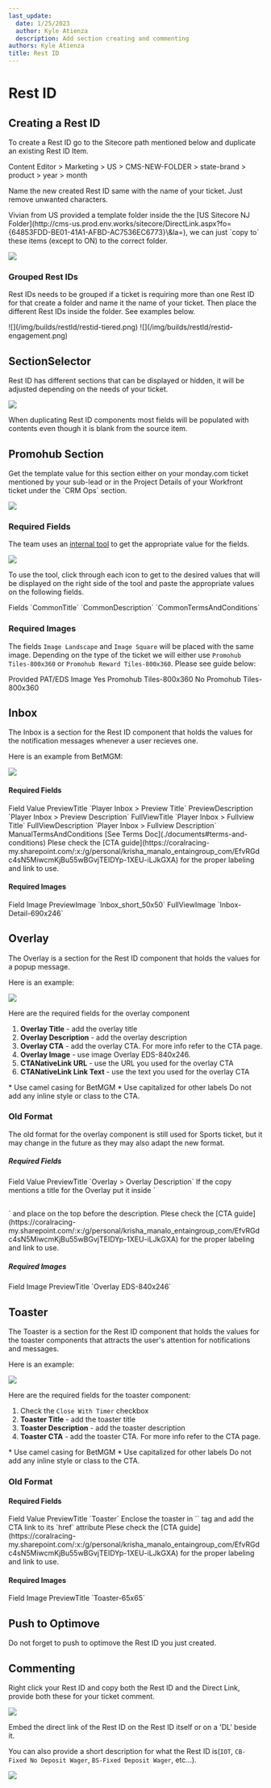 ```yaml
---
last_update:
  date: 1/25/2023
  author: Kyle Atienza
  description: Add section creating and commenting
authors: Kyle Atienza
title: Rest ID
---
```


# Rest ID

## Creating a Rest ID

To create a Rest ID go to the Sitecore path mentioned below and duplicate an existing Rest ID Item.

<Admonition type="info" title="Sitecore Path">
  Content Editor > Marketing > US > CMS-NEW-FOLDER > state-brand > product > year > month
</Admonition>

Name the new created Rest ID same with the name of your ticket. Just remove unwanted characters.

<Admonition type="tip" title="Tip">
  Vivian from US provided a template folder inside the the [US Sitecore NJ Folder](http://cms-us.prod.env.works/sitecore/DirectLink.aspx?fo={64853FDD-BE01-41A1-AFBD-AC7536EC6773}\&la=), we can just `copy to` these items (except to ON) to the correct folder.

  ![](/img/builds/restId/restid-template.png)
</Admonition>

### Grouped Rest IDs

Rest IDs needs to be grouped if a ticket is requiring more than one Rest ID for that create a folder and name it the name of your ticket. Then place the different Rest IDs inside the folder. See examples below.

<Tabs>
  <TabItem value="tiered" label="Tiered">
    ![](/img/builds/restId/restid-tiered.png)
  </TabItem>

  <TabItem value="engagement" label="Engagement">
    ![](/img/builds/restId/restid-engagement.png)
  </TabItem>
</Tabs>

## SectionSelector

Rest ID has different sections that can be displayed or hidden, it will be adjusted depending on the needs of your ticket.

![](/img/builds/restId/restid-section-select.png)

<Admonition type="warning" title="note">
  When duplicating Rest ID components most fields will be populated with contents even though it is blank from the source item.
</Admonition>

## Promohub Section

<Admonition type="note" title="note">
  Get the template value for this section either on your monday.com ticket mentioned by your sub-lead or in the Project Details of your Workfront ticket under the `CRM Ops` section.

  ![](/img/builds/restId/restid-wf-template.png)
</Admonition>

### Required Fields

The team uses an [internal tool](http://betmgm-phtools.entaingroup.corp/promohub-templates/) to get the appropriate value for the fields.

![](/img/builds/restId/restid-rewards-tool.png)

To use the tool, click through each icon to get to the desired values that will be displayed on the right side of the tool and paste the appropriate values on the following fields.

<TinaTable topHeader={true}>
<TinaTableRow>
<TinaTableCell>
Fields
</TinaTableCell>
</TinaTableRow>

<TinaTableRow>
<TinaTableCell>
`CommonTitle`
</TinaTableCell>
</TinaTableRow>

<TinaTableRow>
<TinaTableCell>
`CommonDescription`
</TinaTableCell>
</TinaTableRow>

<TinaTableRow>
<TinaTableCell>
`CommonTermsAndConditions`
</TinaTableCell>
</TinaTableRow>

</TinaTable>


### Required Images

The fields `Image Landscape` and `Image Square` will be placed with the same image. Depending on the type of the ticket we will either use `Promohub Tiles-800x360` or `Promohub Reward Tiles-800x360`. Please see guide below:

<TinaTable topHeader={true}>
<TinaTableRow>
<TinaTableCell>
Provided PAT/EDS
</TinaTableCell>
<TinaTableCell>
Image
</TinaTableCell>
</TinaTableRow>

<TinaTableRow>
<TinaTableCell>
Yes
</TinaTableCell>
<TinaTableCell>
Promohub Tiles-800x360
</TinaTableCell>
</TinaTableRow>

<TinaTableRow>
<TinaTableCell>
No
</TinaTableCell>
<TinaTableCell>
Promohub Tiles-800x360
</TinaTableCell>
</TinaTableRow>
</TinaTable>


## Inbox

The Inbox is a section for the Rest ID component that holds the values for the notification messages whenever a user recieves one.

Here is an example from BetMGM:

![](/img/builds/restId/restid-betmgm-inbox.png)

#### Required Fields

<TinaTable topHeader={true}>
<TinaTableRow>
<TinaTableCell>
Field
</TinaTableCell>
<TinaTableCell>
Value
</TinaTableCell>
</TinaTableRow>

<TinaTableRow>
<TinaTableCell>
PreviewTitle
</TinaTableCell>
<TinaTableCell>
`Player Inbox > Preview Title`
</TinaTableCell>
</TinaTableRow>

<TinaTableRow>
<TinaTableCell>
PreviewDescription
</TinaTableCell>
<TinaTableCell>
`Player Inbox > Preview Description`
</TinaTableCell>
</TinaTableRow>

<TinaTableRow>
<TinaTableCell>
FullViewTitle
</TinaTableCell>
<TinaTableCell>
`Player Inbox > Fullview Title`
</TinaTableCell>
</TinaTableRow>

<TinaTableRow>
<TinaTableCell>
FullViewDescription
</TinaTableCell>
<TinaTableCell>
`Player Inbox > Fullview Description`
</TinaTableCell>
</TinaTableRow>

<TinaTableRow>
<TinaTableCell>
ManualTermsAndConditions
</TinaTableCell>
<TinaTableCell>
[See Terms Doc](./documents#terms-and-conditions)
</TinaTableCell>
</TinaTableRow>
</TinaTable>

<Admonition type="info" title="info">
  Plese check the [CTA guide](https://coralracing-my.sharepoint.com/:x:/g/personal/krisha_manalo_entaingroup_com/EfvRGdc4sN5MiwcmKjBu55wBGvjTEIDYp-1XEU-iLJkGXA) for the proper labeling and link to use.
</Admonition>

#### Required Images

<TinaTable topHeader={true}>
<TinaTableRow>
<TinaTableCell>
Field
</TinaTableCell>
<TinaTableCell>
Image
</TinaTableCell>
</TinaTableRow>

<TinaTableRow>
<TinaTableCell>
PreviewImage
</TinaTableCell>
<TinaTableCell>
`Inbox_short_50x50`
</TinaTableCell>
</TinaTableRow>

<TinaTableRow>
<TinaTableCell>
FullViewImage
</TinaTableCell>
<TinaTableCell>
`Inbox-Detail-690x246`
</TinaTableCell>
</TinaTableRow>
</TinaTable>

## Overlay

The Overlay is a section for the Rest ID component that holds the values for a popup message.

Here is an example:

![](/img/builds/restId/restid-overlay-eg.png)

Here are the required fields for the overlay component

1. **Overlay Title** - add the overlay title
2. **Overlay Description** - add the overlay  description
3. **Overlay CTA** - add the overlay CTA. For more info refer to the CTA page.
4. **Overlay Image** - use image Overlay EDS-840x246.
5. **CTANativeLink URL** - use the URL you used for the overlay CTA
6. **CTANativeLink Link Text** - use the text you used for the overlay CTA

<Admonition type="info" title="CTA Casing">
  * Use camel casing for BetMGM
  * Use capitalized for other labels
</Admonition>

<Admonition type="info" title="CTA Styling">
  Do not add any inline style or class to the CTA.
</Admonition>

### Old Format

<Admonition type="note" title="Note">
  The old format for the overlay component is still used for Sports ticket, but it may change in the future as they may also adapt the new format.
</Admonition>

##### Required Fields

<TinaTable topHeader={true}>
<TinaTableRow>
<TinaTableCell>
Field
</TinaTableCell>
<TinaTableCell>
Value
</TinaTableCell>
</TinaTableRow>

<TinaTableRow>
<TinaTableCell>
PreviewTitle
</TinaTableCell>
<TinaTableCell>
`Overlay > Overlay Description`
</TinaTableCell>
</TinaTableRow>
</TinaTable>

<Admonition type="note" title="note">
  If the copy mentions a title for the Overlay put it inside `<h2></h2>` and place on the top before the description.
</Admonition>

<Admonition type="info" title="info">
  Plese check the [CTA guide](https://coralracing-my.sharepoint.com/:x:/g/personal/krisha_manalo_entaingroup_com/EfvRGdc4sN5MiwcmKjBu55wBGvjTEIDYp-1XEU-iLJkGXA) for the proper labeling and link to use.
</Admonition>

##### Required Images

<TinaTable topHeader={true}>
<TinaTableRow>
<TinaTableCell>
Field
</TinaTableCell>
<TinaTableCell>
Image
</TinaTableCell>
</TinaTableRow>

<TinaTableRow>
<TinaTableCell>
PreviewTitle
</TinaTableCell>
<TinaTableCell>
`Overlay EDS-840x246`
</TinaTableCell>
</TinaTableRow>
</TinaTable>

## Toaster

The Toaster is a section for the Rest ID component that holds the values for the toaster components that attracts the user's attention for notifications and messages.

Here is an example:

![](/img/builds/restId/restid-toaster-eg.png)

Here are the required fields for the toaster component:

1. Check the `Close With Timer` checkbox
2. **Toaster Title** - add the toaster title
3. **Toaster Description** - add the toaster description
4. **Toaster CTA** - add the toaster CTA. For more info refer to the CTA page.

<Admonition type="info" title="CTA Casing">
  * Use camel casing for BetMGM
  * Use capitalized for other labels
</Admonition>

<Admonition type="note" title="CTA Styling">
  Do not add any inline style or class to the CTA.
</Admonition>

### Old Format

#### Required Fields

<TinaTable topHeader={true}>
<TinaTableRow>
<TinaTableCell>
Field
</TinaTableCell>
<TinaTableCell>
Value
</TinaTableCell>
</TinaTableRow>

<TinaTableRow>
<TinaTableCell>
PreviewTitle
</TinaTableCell>
<TinaTableCell>
`Toaster`
</TinaTableCell>
</TinaTableRow>
</TinaTable>

<Admonition type="info" title="note">
  Enclose the toaster in `<a>` tag and add the CTA link to its `href` attribute
</Admonition>

<Admonition type="info" title="info">
  Plese check the [CTA guide](https://coralracing-my.sharepoint.com/:x:/g/personal/krisha_manalo_entaingroup_com/EfvRGdc4sN5MiwcmKjBu55wBGvjTEIDYp-1XEU-iLJkGXA) for the proper labeling and link to use.
</Admonition>

#### Required Images

<TinaTable topHeader={true}>
<TinaTableRow>
<TinaTableCell>
Field
</TinaTableCell>
<TinaTableCell>
Image
</TinaTableCell>
</TinaTableRow>

<TinaTableRow>
<TinaTableCell>
PreviewTitle
</TinaTableCell>
<TinaTableCell>
`Toaster-65x65`
</TinaTableCell>
</TinaTableRow>
</TinaTable>

## Push to Optimove

Do not forget to push to optimove the Rest ID you just created.

## Commenting

Right click your Rest ID and copy both the Rest ID and the Direct Link, provide both these for your ticket comment.

![](/img/builds/restId/restid-comment-value.png)

<Admonition type="tip" title="tip">
  Embed the direct link of the Rest ID on the Rest ID itself or on a 'DL' beside it.

  You can also provide a short description for what the Rest ID is(`IOT`, `CB-Fixed No Deposit Wager`, `BS-Fixed Deposit Wager`, etc...).

  ![](/img/builds/restId/restid-comment.png)
</Admonition>
